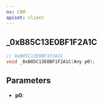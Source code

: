 ```yaml
---
ns: CAM
apiset: client
---
```

## _0xB85C13E0BF1F2A1C

```c
// 0xB85C13E0BF1F2A1C
void _0xB85C13E0BF1F2A1C(Any p0);
```


## Parameters
* **p0**: